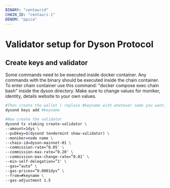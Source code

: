 ```yaml
---
BINARY: "centaurid"
CHAIN_ID: "centauri-1"
DENOM: "ppica"
---
```


# Validator setup for Dyson Protocol

## Create keys and validator

<Callout type="info" emoji="🐋">
  Some commands need to be executed inside docker container. Any commands with the binary
  should be executed inside the chain container. To enter chain container use this command:
  "docker compose exec chain bash" inside the dyson directory.
</Callout>
<Callout type="info" emoji="🙋‍♀️">
  Make sure to change values for moniker, identity, details website to your own values.
</Callout>

```bash
#Then create the wallet ( replace #keyname with whatever name you want)
dysond keys add #keyname

#Now create the validator 
dysond tx staking create-validator \
--amount=1dys \
--pubkey=$(dysond tendermint show-validator) \
--moniker=node name \
--chain-id=dyson-mainnet-01 \
--commission-rate=”0.05″ \
--commission-max-rate=”0.20″ \
--commission-max-change-rate=”0.01″ \
--min-self-delegation=”1″ \
--gas=”auto” \
--gas-prices=”0.0001dys” \
--from=#keyname \
--gas-adjustment 1.5
```

